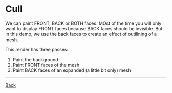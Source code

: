 
# Cull

We can paint FRONT, BACK or BOTH faces. MOst of the time you will only want to
display FRONT faces because BACK faces should be invisible. But in this demo, we
use the back faces to create an effect of outilining of a mesh.

This render has three passes:

1. Paint the background
2. Paint FRONT faces of the mesh
3. Paint BACK faces of an expanded (a little bit only) mesh

<Demo />

---

[Back](#/articles/state)
